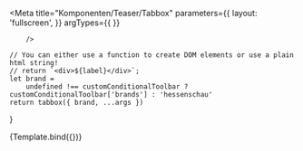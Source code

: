 

<Meta   title="Komponenten/Teaser/Tabbox"
        parameters={{
            layout: 'fullscreen',
        }}
        argTypes={{
        }} 
        
        />

    // You can either use a function to create DOM elements or use a plain html string!
    // return `<div>${label}</div>`;
    let brand =
        undefined !== customConditionalToolbar ? customConditionalToolbar['brands'] : 'hessenschau'
    return tabbox({ brand, ...args })
}


<Preview withToolbar>
    <Story  name="test" args={tabboxData}>
        {Template.bind({})} 
    </Story> 
</Preview>